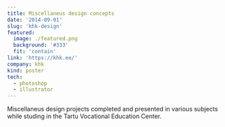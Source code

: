 ```yaml
---
title: Miscellaneus design concepts
date: '2014-09-01'
slug: 'khk-design'
featured:
  image: ./featured.png
  background: '#333'
  fit: 'contain'
link: 'https://khk.ee/'
company: khk
kind: poster
tech:
  - photoshop
  - illustrator
---
```


Miscellaneus design projects completed and presented in various subjects while studing in the Tartu Vocational Education Center.

<MasonryGallery>

<img alt="" src="./design-baltic-games.png" />

<img alt="" src="./design-plane.png" />

<img alt="" src="./design-power-past.png" />

<img alt="" src="./design-worry-tomorrow.png" />

<img alt="" src="./design-yes-is-more.png" />

<img alt="" src="./design-xmas.png" />

<img alt="" src="./design-open-doors.png" />

<img alt="" src="./design-heart.png" />

<img alt="" src="./design-ideas.png" />

<img alt="" src="./design-eva.png" />

</MasonryGallery>
